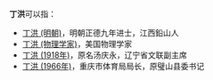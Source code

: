 '''丁洪'''可以指：
* [[丁洪_(明朝)|丁洪 (明朝)]]，明朝正德九年进士，江西鉛山人
* [[丁洪_(物理学家)|丁洪 (物理学家)]]，美国物理学家
* [[丁洪_(1918年)|丁洪 (1918年)]]，原名汤庆永，辽宁省文联副主席
* [[丁洪_(1966年)|丁洪 (1966年)]]，重庆市体育局局长，原璧山县委书记

{{Disambiguation|H|Cat=二字丁姓人名消歧义}}
